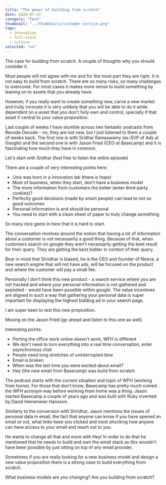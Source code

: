 ```yaml
---
title: "The power of building from scratch"
date: 2020-07-23
category: "Tech"
thumbnail: "../thumbnails/customer-service.png"
tags:
  - innovation
  - full-stack
  - culture
selected: "no"  
---
```


The case for building from scratch. A couple of thoughts why you should consider it. 

Most people will not agree with me and for the most part they are right. It is not easy to build from scratch. 
There are so many risks, so many challenges to overcome. For most cases it makes more sense to build something
by leaning on to assets that you already have. 

However, if you really want to create something new, carve a new market and trully innovate it is very unlikely 
that you will be able to do it while dependent on a asset that you don't fully own and control, specially if that 
asset if central to your value proposition. 

Last couple of weeks I have stumble across two fantastic podcasts from Recode Decode - no, they are not new, but I
just listened to them a couple of weeks back. The first one is with Sridhar Ramaswamy (ex-SVP of Ads at Google) and the second one 
is with Jason Fried (CEO at Basecamp) and it is fascinating how much they have in common.

Let's start with Sridhar (feel free to listen the entire episode)
<Spotify spotifyLink="episode/39yy9K1YvtPCT5widIJjZf"  height="152px" width="100%"/>

There are a couple of very interesting points here: 
- Unix was born in a innovation lab (there is hope)
- Most of business, when they start, don't have a business model
- The more information from customers the better (enter third-party cookies)? 
- Perfectly good decisions (made by smart people) can lead to not so good outcomes
- Personal information is and should be personal
- You need to start with a clean sheet of paper to truly change something

So many nice gems in here that it is hard to start.

The conversation revolves around the notion that having a lot of information about a customer is not necessarily a good thing.
Because of that, when customers search on google they aren't necessarily getting the best result for their query. They 
are getting the best bidder in context of their query.  

Bear in mind that Shridhar is biased, he is the CEO and founder of Neeva, a new search engine that will not have ads, will be focused on the product and where the customer will pay a small fee.

Personally I don’t think this new product - a search service where you are not tracked and where your personal information is not gathered and exploited - would have been possible within google. The value incentives are aligned in such a way that gathering your personal data is super important for displaying the highest bidding ad in your search page.

I am super keen to test this new proposition.   

Moving on the Jason Fried (go ahead and listen to this one as well)
<Spotify spotifyLink="episode/185aJw3kcirkZlCZwvfe8G"  width="100%" height="152px" />

Interesting points: 
- Porting the office work online doesn't work, WFH is different
- We don't need to turn everything into a real time conversation, enter asynchronous chat
- People need long stretches of uninterrupted time
- Email is broken
- When was the last time you were excited about email?
- Hey (the new email from Basecamp) was build from scratch

The podcast starts with the current situation and topic of WFH (working from home). For those that don’t know, Basecamp has pretty much coined the WFH acronym way before working from home was a thing. Jason started Basecamp a couple of years ago and was built with Ruby invented by David Heinemeier Hansson. 

Similarly to the conversion with Shridhar, Jason mentions the issues of personal data in email, the fact that anyone can know if you have opened an email or not, what links have you clicked and most shocking how anyone can have access to your email and reach out to you. 

He wants to change all that and more with Hey! In order to do that he mentioned that he needs to build and own the email stack as this wouldn’t have been possible by just sitting on top of any email provider. 

Sometimes if you are really looking for a new business model and design a new value proposition there is a strong case to build everything from scratch.

What business models are you changing? Are you building from scratch? 